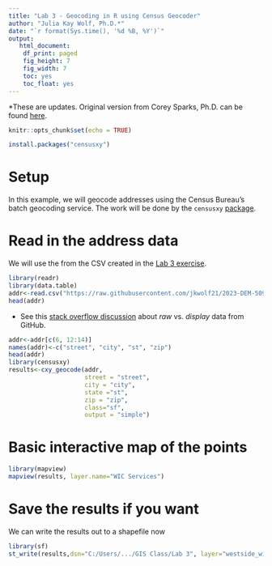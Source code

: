 ---
title: "Lab 3 - Geocoding in R using Census Geocoder"
author: "Julia Kay Wolf, Ph.D.*"
date: "`r format(Sys.time(), '%d %B, %Y')`"
output:
   html_document:
    df_print: paged
    fig_height: 7
    fig_width: 7
    toc: yes
    toc_float: yes
---
*These are updates. Original version from Corey Sparks, Ph.D. can be found [here](https://rpubs.com/corey_sparks/576976).  

```{r setup, include=FALSE}
knitr::opts_chunk$set(echo = TRUE)
```

```{r, eval=F}
install.packages("censusxy")
```

# Setup
In this example, we will geocode addresses using the Census Bureau's batch geocoding service. The work will be done by the `censusxy` [package](https://cran.r-project.org/web/packages/censusxy/vignettes/censusxy.html). 

# Read in the address data
We will use the from the CSV created in the [Lab 3 exercise](https://github.com/jkwolf21/2023-DEM-5093-7093/blob/main/Code/DEM%205093_7093%20Lab%203_Spring2023.pdf).

```{r}
library(readr)
library(data.table)
addr<-read.csv("https://raw.githubusercontent.com/jkwolf21/2023-DEM-5093-7093/main/Code/wic_west_side.csv") #Note this is the RAW data* 
head(addr)
```
* See this [stack overflow discussion](https://stackoverflow.com/questions/6299220/access-a-url-and-read-data-with-r) about *raw* vs. *display* data from GitHub.

```{r}
addr<-addr[c(6, 12:14)]
names(addr)<-c("street", "city", "st", "zip")
head(addr)
library(censusxy)
results<-cxy_geocode(addr,
                     street = "street",
                     city = "city",
                     state ="st",
                     zip = "zip",
                     class="sf",
                     output = "simple")
```


# Basic interactive map of the points
```{r}
library(mapview)
mapview(results, layer.name="WIC Services")
```

# Save the results if you want
We can write the results out to a shapefile now

```{r, eval=F}
library(sf)
st_write(results,dsn="C:/Users/.../GIS Class/Lab 3", layer="westside_wic", driver = "ESRI Shapefile",delete_layer = T, append=T)
```